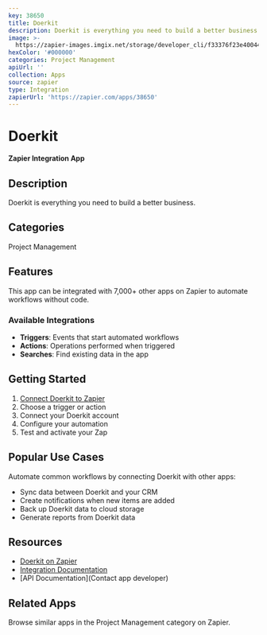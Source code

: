 ```yaml
---
key: 38650
title: Doerkit
description: Doerkit is everything you need to build a better business.
image: >-
  https://zapier-images.imgix.net/storage/developer_cli/f33376f23e40044dfa40d124b0b3053c.png?auto=format%2Ccompress&ixlib=python-3.0.0&q=50
hexColor: '#000000'
categories: Project Management
apiUrl: ''
collection: Apps
source: zapier
type: Integration
zapierUrl: 'https://zapier.com/apps/38650'
---
```

# Doerkit

**Zapier Integration App**

## Description

Doerkit is everything you need to build a better business.

## Categories

Project Management

## Features

This app can be integrated with 7,000+ other apps on Zapier to automate workflows without code.

### Available Integrations

- **Triggers**: Events that start automated workflows
- **Actions**: Operations performed when triggered
- **Searches**: Find existing data in the app

## Getting Started

1. [Connect Doerkit to Zapier](https://zapier.com/apps/38650)
2. Choose a trigger or action
3. Connect your Doerkit account
4. Configure your automation
5. Test and activate your Zap

## Popular Use Cases

Automate common workflows by connecting Doerkit with other apps:

- Sync data between Doerkit and your CRM
- Create notifications when new items are added
- Back up Doerkit data to cloud storage
- Generate reports from Doerkit data

## Resources

- [Doerkit on Zapier](https://zapier.com/apps/38650)
- [Integration Documentation](https://zapier.com/apps/38650/integrations)
- [API Documentation](Contact app developer)

## Related Apps

Browse similar apps in the Project Management category on Zapier.
